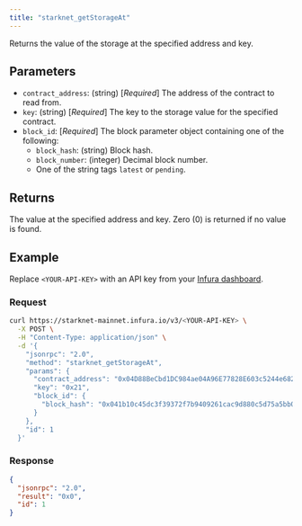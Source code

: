 ```yaml
---
title: "starknet_getStorageAt"
---
```



Returns the value of the storage at the specified address and key.

## Parameters

- `contract_address`: (string) [*Required*] The address of the contract to read from.
- `key`: (string) [*Required*] The key to the storage value for the specified contract.
- `block_id`: [*Required*] The block parameter object containing one of the following:
  - `block_hash`: (string) Block hash.
  - `block_number`: (integer) Decimal block number.
  - One of the string tags `latest` or `pending`.

## Returns

The value at the specified address and key.
Zero (0) is returned if no value is found.

## Example

Replace `<YOUR-API-KEY>` with an API key from your [Infura dashboard](https://infura.io/dashboard).

### Request

<Tabs>
<TabItem value="cURL">

```bash
curl https://starknet-mainnet.infura.io/v3/<YOUR-API-KEY> \
  -X POST \
  -H "Content-Type: application/json" \
  -d '{
    "jsonrpc": "2.0",
    "method": "starknet_getStorageAt",
    "params": {
      "contract_address": "0x04D88BeCbd1DC984ae04A96E77828E603c5244e68224903D92CA0a1Ff1C8e807",
      "key": "0x21",
      "block_id": {
        "block_hash": "0x041b10c45dc3f39372f7b9409261cac9d880c5d75a5bb077d028db20b1bd76c4"
      }
    },
    "id": 1
  }'
```

</TabItem>
</Tabs>

### Response

<Tabs>
<TabItem value="JSON">

```json
{
  "jsonrpc": "2.0",
  "result": "0x0",
  "id": 1
}
```

</TabItem>
</Tabs>
